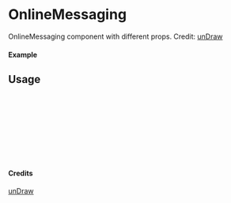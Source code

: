 
<Meta of={OnlineMessaging} title="unDraw/OnlineMessaging" />

# OnlineMessaging

OnlineMessaging component with different props.
Credit: [unDraw](https://undraw.co/illustrations)

#### Example

<Canvas of={OnlineMessaging.Primary} />

## Usage

```ts
import { OnlineMessaging } from "yadl-ui";

const Example = () => {
  return (
      <OnlineMessaging />
  );
};

export default Example;
```

#### Credits
[unDraw](https://undraw.co/illustrations)
